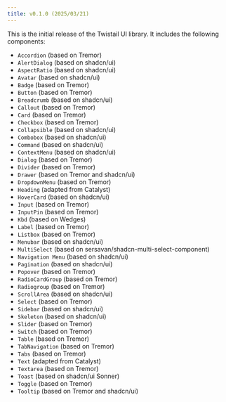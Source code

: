 ```yaml
---
title: v0.1.0 (2025/03/21)
---
```


This is the initial release of the Twistail UI library. It includes the following components:

- `Accordion` (based on Tremor)
- `AlertDialog` (based on shadcn/ui)
- `AspectRatio` (based on shadcn/ui)
- `Avatar` (based on shadcn/ui)
- `Badge` (based on Tremor)
- `Button` (based on Tremor)
- `Breadcrumb` (based on shadcn/ui)
- `Callout` (based on Tremor)
- `Card` (based on Tremor)
- `Checkbox` (based on Tremor)
- `Collapsible` (based on shadcn/ui)
- `Combobox` (based on shadcn/ui)
- `Command` (based on shadcn/ui)
- `ContextMenu` (based on shadcn/ui)
- `Dialog` (based on Tremor)
- `Divider` (based on Tremor)
- `Drawer` (based on Tremor and shadcn/ui)
- `DropdownMenu` (based on Tremor)
- `Heading` (adapted from Catalyst)
- `HoverCard` (based on shadcn/ui)
- `Input` (based on Tremor)
- `InputPin` (based on Tremor)
- `Kbd` (based on Wedges)
- `Label` (based on Tremor)
- `Listbox` (based on Tremor)
- `Menubar` (based on shadcn/ui)
- `MultiSelect` (based on sersavan/shadcn-multi-select-component)
- `Navigation Menu` (based on shadcn/ui)
- `Pagination` (based on shadcn/ui)
- `Popover` (based on Tremor)
- `RadioCardGroup` (based on Tremor)
- `Radiogroup` (based on Tremor)
- `ScrollArea` (based on shadcn/ui)
- `Select` (based on Tremor)
- `Sidebar` (based on shadcn/ui)
- `Skeleton` (based on shadcn/ui)
- `Slider` (based on Tremor)
- `Switch` (based on Tremor)
- `Table` (based on Tremor)
- `TabNavigation` (based on Tremor)
- `Tabs` (based on Tremor)
- `Text` (adapted from Catalyst)
- `Textarea` (based on Tremor)
- `Toast` (based on shadcn/ui Sonner)
- `Toggle` (based on Tremor)
- `Tooltip` (based on Tremor and shadcn/ui)
